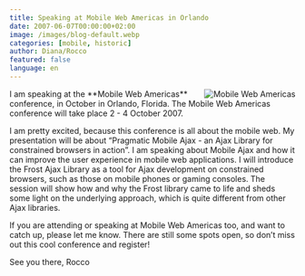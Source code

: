 ```yaml
---
title: Speaking at Mobile Web Americas in Orlando
date: 2007-06-07T00:00:00+02:00
image: /images/blog-default.webp
categories: [mobile, historic]
author: Diana/Rocco
featured: false
language: en
---
```


<div class="entry-content">
<img style="float: right; margin-left: 10px" src="http://pavingways.com/wp-content/uploads/mwe.gif" alt="Mobile Web Americas" />I am speaking at the **Mobile Web Americas**  conference, in October in Orlando, Florida. The  Mobile Web Americas conference will take place 2 - 4 October 2007.



I am pretty excited, because this conference is all about the mobile web. My presentation will be about “Pragmatic Mobile Ajax - an Ajax Library for constrained browsers in action”. I am speaking about Mobile Ajax and how it can improve the user experience in mobile web applications. I will introduce the Frost Ajax Library as a tool for Ajax development on constrained browsers, such as those on mobile phones or gaming consoles. The session will show how and why the Frost library came to life and sheds some light on the underlying approach, which is quite different from other Ajax libraries.



If you are attending or speaking at Mobile Web Americas too, and want to catch up, please let me know. There are still some spots open, so don’t miss out this cool conference and register!



See you there, Rocco
</div>

